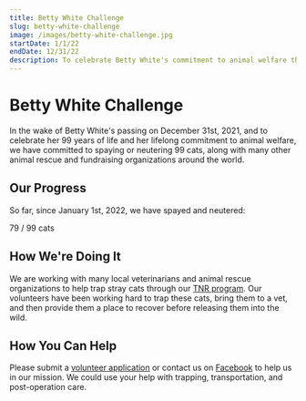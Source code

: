 ```yaml
---
title: Betty White Challenge
slug: betty-white-challenge
image: /images/betty-white-challenge.jpg
startDate: 1/1/22
endDate: 12/31/22
description: To celebrate Betty White's commitment to animal welfare throughout her 99 years of life, we have committed to spaying or neutering 99 cats.
---
```


# Betty White Challenge

In the wake of Betty White's passing on December 31st, 2021, and to celebrate her 99 years of life and her lifelong commitment to animal welfare, we have committed to spaying or neutering 99 cats, along with many other animal rescue and fundraising organizations around the world.

<MDXImage
	src="/images/betty-white-challenge.jpg"
	alt="Actress Betty White holding several kittens"
	width={1250}
	height={1000}
	objectFit="cover"
	priority
	float="right"
	floatWidth="40%"
/>

## Our Progress

So far, since January 1st, 2022, we have spayed and neutered:

79 / 99 cats

## How We're Doing It

We are working with many local veterinarians and animal rescue organizations to help trap stray cats through our [TNR program](/about/tnr). Our volunteers have been working hard to trap these cats, bring them to a vet, and then provide them a place to recover before releasing them into the wild.

## How You Can Help

Please submit a [volunteer application](/volunteer) or contact us on [Facebook](https://www.facebook.com/palsofpawssociety) to help us in our mission. We could use your help with trapping, transportation, and post-operation care.
